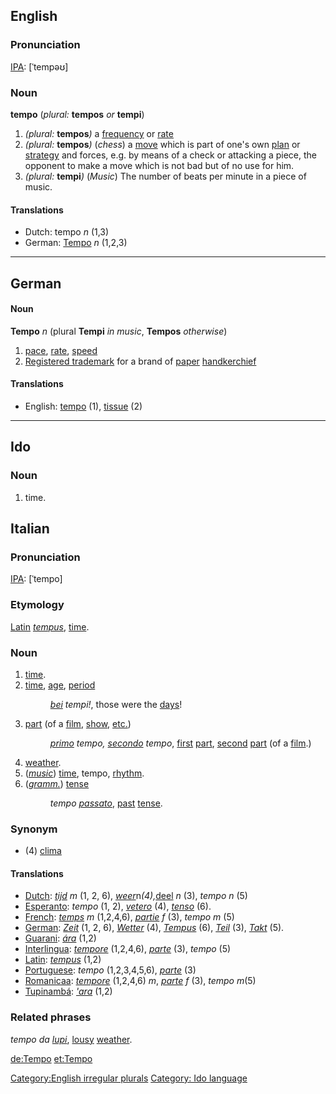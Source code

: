 ==English==
===Pronunciation===
[[IPA]]: [ˈtempəʊ]

===Noun===
'''tempo''' (''plural:'' '''tempos''' ''or'' '''tempi''')

#''(plural:'' '''tempos''''')'' a [[frequency]] or [[rate]]
#''(plural:'' '''tempos''''')'' (''chess'') a [[move]] which is part of one's own [[plan]] or [[strategy]] and forces, e.g. by   means of a check or attacking a piece, the opponent to make a move which is not bad but of no use for him.
#''(plural:'' '''tempi''''')'' (''Music'') The number of beats per minute in a piece of music.


====Translations====
*Dutch: tempo ''n'' (1,3)
*German: [[Tempo]] ''n'' (1,2,3)

[[Category:English irregular plurals]]
----
==German==

====Noun====
'''Tempo''' ''n'' (plural '''Tempi''' ''in music'', '''Tempos''' ''otherwise'')
# [[pace]], [[rate]], [[speed]]
# [[Registered trademark]] for a brand of [[paper]] [[handkerchief]]

====Translations====
*English: [[tempo]] (1), [[tissue]] (2)

----

==Ido==
===Noun===
# time.
[[Category: Ido language]]

==Italian==
===Pronunciation===
[[IPA]]: [ˈtempo]

===Etymology===

[[Latin]] ''[[tempus]]'', [[time]].

===Noun===

#[[time]].
#[[time]], [[age]], [[period]]
#:''[[bello|bei]] tempi!'', those were the [[day|days]]!
#[[part]] (of a [[film]], [[show]], [[et coetera|etc.]])
#: ''[[primo]] tempo, [[secondo]] tempo'', [[first]] [[part]], [[second]] [[part]] (of a [[film]].)
#[[weather]].
#(''[[music]]'') [[time]], tempo, [[rhythm]].
#(''[[grammar|gramm.]]'') [[tense]]
#:''tempo [[passato]]'', [[past]] [[tense]].

===Synonym===
*(4) [[clima]]

====Translations====

*[[Dutch]]: ''[[tijd]]'' ''m'' (1, 2, 6), ''[[weer]] ''n'' (4), ''[[deel]] ''n'' (3), ''tempo'' ''n'' (5)
*[[Esperanto]]: ''tempo'' (1, 2), ''[[vetero]]'' (4), ''[[tenso]]'' (6).
*[[French]]: ''[[temps]]'' ''m'' (1,2,4,6), ''[[partie]]'' ''f'' (3), ''tempo'' ''m'' (5)
*[[German]]: ''[[Zeit]]'' (1, 2, 6), ''[[Wetter]]'' (4), ''[[Tempus]]'' (6), ''[[Teil]]'' (3), ''[[Takt]]'' (5).
*[[Guarani]]: ''[[ára]]'' (1,2)
*[[Interlingua]]: ''[[tempore]]'' (1,2,4,6), ''[[parte]]'' (3), ''tempo'' (5)
*[[Latin]]: ''[[tempus]]'' (1,2)
*[[Portuguese]]: ''tempo'' (1,2,3,4,5,6), ''[[parte]]'' (3)
*[[Romanicaa]]: ''[[tempore]]'' (1,2,4,6) ''m'', ''[[parte]]'' ''f'' (3), ''tempo'' ''m''(5)
*[[Tupinambá]]: ''[['ara]]'' (1,2)

===Related phrases===

''tempo da [[lupo|lupi]]'', [[lousy]] [[weather]].

[[de:Tempo]]
[[et:Tempo]]
